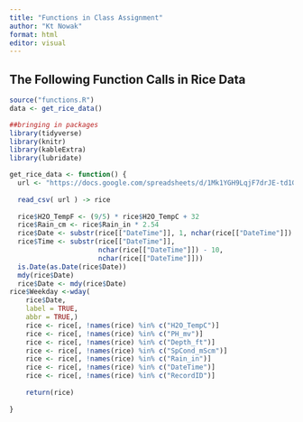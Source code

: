 ```yaml
---
title: "Functions in Class Assignment"
author: "Kt Nowak"
format: html
editor: visual
---
```


## The Following Function Calls in Rice Data

```r
source("functions.R")
data <- get_rice_data()
```

```r
##bringing in packages
library(tidyverse)
library(knitr)
library(kableExtra)
library(lubridate)

```

```r

get_rice_data <- function() { 
  url <- "https://docs.google.com/spreadsheets/d/1Mk1YGH9LqjF7drJE-td1G_JkdADOU0eMlrP01WFBT8s/pub?gid=0&single=true&output=csv"
  
  read_csv( url ) -> rice
  
  rice$H2O_TempF <- (9/5) * rice$H2O_TempC + 32 
  rice$Rain_cm <- rice$Rain_in * 2.54
  rice$Date <- substr(rice[["DateTime"]], 1, nchar(rice[["DateTime"]]) - 11)
  rice$Time <- substr(rice[["DateTime"]], 
                      nchar(rice[["DateTime"]]) - 10,
                      nchar(rice[["DateTime"]]))
  is.Date(as.Date(rice$Date))
  mdy(rice$Date)
  rice$Date <- mdy(rice$Date)
rice$Weekday <-wday(
    rice$Date,
    label = TRUE,
    abbr = TRUE,)
    rice <- rice[, !names(rice) %in% c("H2O_TempC")]
    rice <- rice[, !names(rice) %in% c("PH_mv")]
    rice <- rice[, !names(rice) %in% c("Depth_ft")]
    rice <- rice[, !names(rice) %in% c("SpCond_mScm")]
    rice <- rice[, !names(rice) %in% c("Rain_in")]
    rice <- rice[, !names(rice) %in% c("DateTime")]
    rice <- rice[, !names(rice) %in% c("RecordID")]
    
    return(rice)
  
}

```
